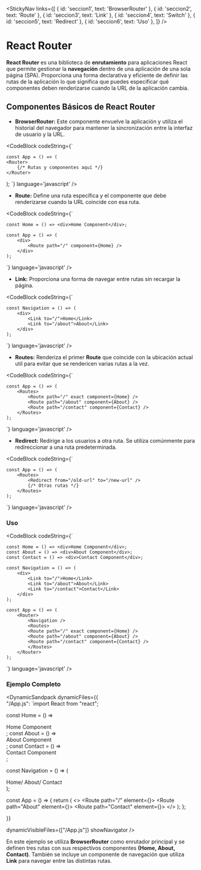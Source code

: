 
<StickyNav
  links={[
    { id: 'seccion1', text: 'BrowserRouter' },
    { id: 'seccion2', text: 'Route' },
    { id: 'seccion3', text: 'Link' },
    { id: 'seccion4', text: 'Switch' },
    { id: 'seccion5', text: 'Redirect' },
    { id: 'seccion6', text: 'Uso' },
  ]}
/>

# React Router

**React Router** es una biblioteca de **enrutamiento** para aplicaciones React que permite gestionar la **navegación** dentro de una aplicación de una sola página (SPA). 
Proporciona una forma declarativa y eficiente de definir las rutas de la aplicación lo que significa que puedes especificar qué componentes deben renderizarse cuando la URL de 
la aplicación cambia.

## Componentes Básicos de React Router

<a id="seccion1"></a>
- **BrowserRouter:** Este componente envuelve la aplicación y utiliza el historial del navegador para mantener la sincronización entre la interfaz de usuario y la URL.

<CodeBlock
  codeString={`

    const App = () => (
    <Router>
        {/* Rutas y componentes aquí */}
    </Router>
  );
  `} 
  language='javascript'
/>

<a id="seccion2"></a>
- **Route:** Define una ruta específica y el componente que debe renderizarse cuando la URL coincide con esa ruta.

<CodeBlock
  codeString={`

    const Home = () => <div>Home Component</div>;

    const App = () => (
        <div>
            <Route path="/" component={Home} />
        </div>
    );
  `} 
  language='javascript'
/>

<a id="seccion3"></a>
- **Link:** Proporciona una forma de navegar entre rutas sin recargar la página.

<CodeBlock
  codeString={`

    const Navigation = () => (
        <div>
            <Link to="/">Home</Link>
            <Link to="/about">About</Link>
        </div>
    );
  `} 
  language='javascript'
/>

<a id="seccion4"></a>
- **Routes:** Renderiza el primer **Route** que coincide con la ubicación actual util para evitar que se rendericen varias rutas a la vez.

<CodeBlock
  codeString={`

    const App = () => (
        <Routes>
            <Route path="/" exact component={Home} />
            <Route path="/about" component={About} />
            <Route path="/contact" component={Contact} />
        </Routes>
    );
  `} 
  language='javascript'
/>

<a id="seccion5"></a>
- **Redirect:** Redirige a los usuarios a otra ruta. Se utiliza comúnmente para redireccionar a una ruta predeterminada.

<CodeBlock
  codeString={`

    const App = () => (
        <Routes>
            <Redirect from="/old-url" to="/new-url" />
            {/* Otras rutas */}
        </Routes>
    );
  `} 
  language='javascript'
/>

<a id="seccion6"></a>
### Uso

<CodeBlock
  codeString={`

    const Home = () => <div>Home Component</div>;
    const About = () => <div>About Component</div>;
    const Contact = () => <div>Contact Component</div>;

    const Navigation = () => (
        <div>
            <Link to="/">Home</Link>
            <Link to="/about">About</Link>
            <Link to="/contact">Contact</Link>
        </div>
    );

    const App = () => (
        <Router>
            <Navigation />
            <Routes>
            <Route path="/" exact component={Home} />
            <Route path="/about" component={About} />
            <Route path="/contact" component={Contact} />
            </Routes>
        </Router>
    );

  `} 
  language='javascript'
/>

### Ejemplo Completo

<DynamicSandpack
dynamicFiles={{    
"/App.js": 
`import React from "react";

const Home = () => <div>Home Component</div>;
const About = () => <div>About Component</div>;
const Contact = () => <div>Contact Component</div>;

const Navigation = () => (
  <div>
    <Link to="/">Home/ </Link>
    <Link to="/about">About/ </Link>
    <Link to="/contact">Contact</Link>
  </div>
);

const App = () => {
  return (
    <>
      <Router>
        <Navigation />
        <Routes>
          <Route path="/" element={<Home />}></Route>
          <Route path="About" element={<About />}></Route>
          <Route path="Contact" element={<Contact />}></Route>
        </Routes>
      </Router>
    </>
  );
};


  }}
  
  dynamicVisibleFiles={["/App.js"]}
  showNavigator
/>

En este ejemplo se utiliza **BrowserRouter** como enrutador principal y se definen tres rutas con sus respectivos componentes **(Home, About, Contact)**. 
También se incluye un componente de navegación que utiliza **Link** para navegar entre las distintas rutas.